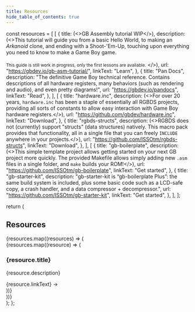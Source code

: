 ```yaml
---
title: Resources
hide_table_of_contents: true
---
```



  const resources = [
    [
      {
        title: (<>GB Assembly tutorial <span className="badge badge--secondary">WIP</span></>),
        description: (<>This tutorial will guide you from a basic Hello World, to making an <i>Arkanoid</i> clone, and ending with a Shoot-'Em-Up, touching upon everything you need to know to make a Game Boy game. <br></br> <small> This guide is still work in progress, only the first lessons are available.</small> </>),
        url: "https://gbdev.io/gb-asm-tutorial/",
        linkText: "Learn",
      },
      {
        title: "Pan Docs",
        description: "The definitive Game Boy technical reference. Contains descriptions of all hardware registers, many behaviors (such as rendering and audio), and even pretty diagrams!",
        url: "https://gbdev.io/pandocs",
        linkText: "Read",
      },
    ],
    [
      {
        title: "hardware.inc",
        description: (<>For over 20 years, <code>hardware.inc</code> has been a staple of essentially all RGBDS projects, providing all sorts of constants to allow easy interaction with Game Boy hardware registers.</>),
        url: "https://github.com/gbdev/hardware.inc",
        linkText: "Download",
      },
      {
        title: "rgbds-structs",
        description: (<>RGBDS does not (<Link href="https://github.com/gbdev/rgbds/issues/98">currently</Link>) support "structs" (data structures) natively. This macro pack provides that functionality, all in a single file that you can freely <code>INCLUDE</code> anywhere in your projects.</>),
        url: "https://github.com/ISSOtm/rgbds-structs",
        linkText: "Download",
      },
    ],
    [
      {
        title: "gb-boilerplate",
        description: (<>This simple template project allows getting started on your next GB project more quickly. The provided Makefile allows simply adding new <code>.asm</code> files in a single folder, and <code>make</code> builds your ROM!</>),
        url: "https://github.com/ISSOtm/gb-boilerplate",
        linkText: "Get started",
      },
      {
        title: "gb-starter-kit",
        description: "gb-starter-kit is “gb-boilerplate Plus”: the same build system is included, plus some basic code such as a LCD-safe copy, a crash handler, and a data compressor + decompressor.",
        url: "https://github.com/ISSOtm/gb-starter-kit",
        linkText: "Get started",
      },
    ],
  ];

  return (
    <section>
      <div className="container">
        <h2>Resources</h2>
        {resources.map((resources) => (<div className="row">
          {resources.map((resource) => (
            <div className="col">
              <div className="padding-horiz--md margin-top--md margin-bottom--md">
                <h3>{resource.title}</h3>
                <p>{resource.description}</p>
                <Link
                  className="button button--primary button--lg"
                  href={resource.url}
                >
                  {resource.linkText} →
                </Link>
              </div>
            </div>
          ))}
        </div>))}
      </div>
    </section>
  );
};

<Resources />
